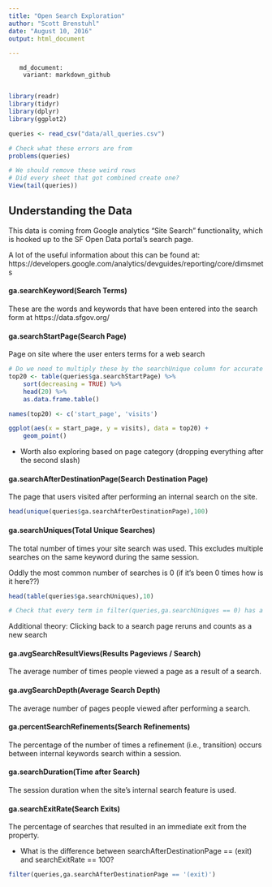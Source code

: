 ```yaml
---
title: "Open Search Exploration"
author: "Scott Brenstuhl"
date: "August 10, 2016"
output: html_document

---
```

       md_document:
        variant: markdown_github
        
```r
library(readr)
library(tidyr)
library(dplyr)
library(ggplot2)
```


```r
queries <- read_csv("data/all_queries.csv")

# Check what these errors are from
problems(queries)

# We should remove these weird rows
# Did every sheet that got combined create one?
View(tail(queries))

```

## Understanding the Data
This data is coming from Google analytics "Site Search" functionality, which is
hooked up to the SF Open Data portal's search page. 

A lot of the useful information about this can be found at: 
https://developers.google.com/analytics/devguides/reporting/core/dimsmets



#### ga.searchKeyword(Search Terms)

These are the words and keywords that have been entered into the search form at
https://data.sfgov.org/



#### ga.searchStartPage(Search Page) 

Page on site where the user enters terms for a web search

```r
# Do we need to multiply these by the searchUnique column for accurate counts?
top20 <- table(queries$ga.searchStartPage) %>%
    sort(decreasing = TRUE) %>%
    head(20) %>%
    as.data.frame.table()

names(top20) <- c('start_page', 'visits')

ggplot(aes(x = start_page, y = visits), data = top20) +
    geom_point()

```

- Worth also exploring based on page category (dropping everything after the 
second slash)


#### ga.searchAfterDestinationPage(Search Destination Page)

The page that users visited after performing an internal search on the site.

```r
head(unique(queries$ga.searchAfterDestinationPage),100)


```


#### ga.searchUniques(Total Unique Searches)

The total number of times your site search was used. This excludes multiple 
searches on the same keyword during the same session.

Oddly the most common number of searches is 0 (if it's been 0 times how is it 
here??)

```r
head(table(queries$ga.searchUniques),10)

# Check that every term in filter(queries,ga.searchUniques == 0) has a counterpart with 1+ searches


```

Additional theory: Clicking back to a search page reruns and counts as a new 
search


#### ga.avgSearchResultViews(Results Pageviews / Search)

The average number of times people viewed a page as a result of a search.



#### ga.avgSearchDepth(Average Search Depth)

The average number of pages people viewed after performing a search.



#### ga.percentSearchRefinements(Search Refinements)

The percentage of the number of times a refinement (i.e., transition) occurs 
between internal keywords search within a session.



#### ga.searchDuration(Time after Search)

The session duration when the site's internal search feature is used.



#### ga.searchExitRate(Search Exits)

The percentage of searches that resulted in an immediate exit from the property.

- What is the difference between searchAfterDestinationPage == (exit) and 
searchExitRate == 100?

```r
filter(queries,ga.searchAfterDestinationPage == '(exit)')
```


